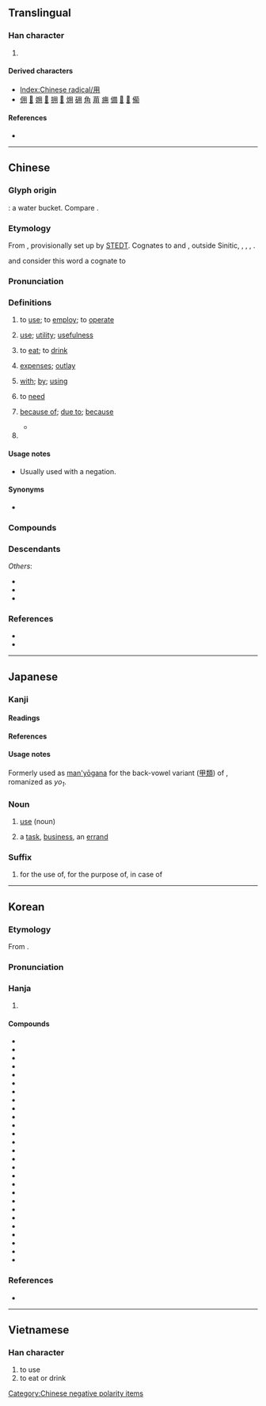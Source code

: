 {{also|甩}}
{{character info}}
{{character info|⽤}}
==Translingual==
{{stroke order|type=animate}}

===Han character===
{{Han char|rn=101|rad=用|as=00|sn=5|four=77220|canj=BQ|ids=⿵⺆𰀁}}

# {{mul-kangxi radical-def}}

====Derived characters====
* [[Index:Chinese radical/用]]
* [[佣]] [[𠖿]] [[𡛾]] [[𢘭]] [[拥]] [[𣳔]] [[㶲]] [[砽]] [[角]] [[苚]] [[痈]] [[備]] [[𠻋]] [[𢊑]] [[僃]]

====References====
* {{Han ref|kx=0755.240|dkj=21703|dj=1166.010|hdz=10097.050|uh=7528|ud=29992|bh=A5CE|bd=42446}}

----

==Chinese==
{{zh-forms|alt=𠛁,𤰃,𠂵,𤰆,𡶤,𠂦}}

===Glyph origin===
{{Han etym}}

{{liushu|p}}: a water bucket. Compare {{zh-l|*桶}}.

===Etymology===
From {{inh|zh|sit-pro|*z(j)um ~ *zuŋ}}, provisionally set up by [https://stedt.berkeley.edu STEDT]. Cognates to {{och-l|傭|tr=loŋ}} and {{och-l|庸|tr=loŋ}}, outside Sinitic, {{cog|bfs|zv³¹||to use}} {{cog|my|သုံ||to use}}, {{cog|ers|zi⁵⁵||to use}}, {{cog|ii|ꌬ||to use}}, {{cog|blk|tr=sūŋ|t=to use}}.

{{zh-ref|Sun (1999)}} and {{zh-ref|Schuessler (2007)}} consider this word a cognate to {{cog|bo|ལོངས||use}}

===Pronunciation===
{{zh-pron
|m=yòng
|ma=y
|m-s=yong4
|dg=йүн3
|c=jung6
|c-t=
|g=iung5
|h=pfs=yung;gd=yung4/ngiung4
|h_note=Meixian: ngiung4 - in {{zh-l|無用|tr=-}}
|j=yng3
|mb=ē̤ng
|md=ê̤ṳng
|mn=ēng/iōng
|mn_note=ēng - vernacular; iōng - literary
|mn-t=êng7
|w=3hhion
|x=iong5/iong1
|x_note=iong5 - vernacular; iong1 - literary
|mc=y
|oc=y
|cat=v,n,prep,pn
}}

===Definitions===
{{zh-hanzi}}

# to [[use]]; to [[employ]]; to [[operate]]
#: {{zh-x|你 會 不 會 用 電腦？|Can you '''use''' a computer?}}
#: {{zh-x|我 用 海綿 來 吸 水。|I '''used''' a sponge to draw the water.}}
# [[use]]; [[utility]]; [[usefulness]]
#: {{zh-x|有用|'''use'''ful}}
#: {{zh-x|沒用|'''use'''less}}
# {{lb|zh|honorific}} to [[eat]]; to [[drink]]
#: {{zh-x|是 喝 茶 的 時間 啦，請 用 一 杯 茶 吧！|It is tea time. Please '''have''' a cup of tea!}}
# [[expenses]]; [[outlay]]
#: {{zh-x|費用|cost, expense}}
#: {{zh-x|用度|expense}}
#: {{zh-x|家用|family '''expenses'''}}
# [[with]]; [[by]]; [[using]]
#: {{zh-x|用 叉子{zi} 吃 東西{xi}|to eat with a fork}}
#: {{zh-x|我 用 筷子 吃飯。|I eat food '''with''' chopsticks.}}
#: {{zh-x|我 用 濕 抹布 擦 桌子。|I wash the table '''with''' a wet cloth.}}
#: {{zh-x|我 老闆 用 姓 稱呼 我。|My boss calls me '''by''' my last name.}}
# to [[need]]
#: {{zh-x|不用 急，慢慢{mān} 來。|'''No need''' to hurry. Please take it easy.}}
# {{zh-o}} [[because of]]; [[due to]]; [[because]]
#* {{zh-x|子曰：「^伯-夷 ^叔-齊，不念舊惡{è}，怨 是-用 希。」|The Master said, "Bo Yi and Shu Qi did not keep the former wickednesses of men in mind, and '''hence''' (i.e. "'''because of''' this") the resentments directed towards them were few."|ref=Analects}}
# {{surname|zh}}

====Usage notes====
* {{s|to need}} Usually used with a negation.

====Synonyms====
* {{sense|to use}}
{{zh-syn-saurus|使用}}

===Compounds===
{{zh-der|作用|應用|用法|沒用|用意|用人|利用|借用|活用|有用|惡用|流用|使用|善用|無用|用語|用心|用力|信用|不用|恩威並用|小材大用|墊用|光敏作用|剝離作用|嚼用|不用愁|公用電話|回春作用|便用|商用|包用|合用|古為今用|大器小用|副作用|不經用|使用借貸|中用錢|信用交易|侵用|徵用|一舉兩用|剛褊自用|代謝作用|刁蹬用強|備用車胎|不用心|侵蝕作用|家用|佷用|執兩用中|同化作用|大材小用|家用電玩|信用額度|分解作用|感情作用|備用|反作用力|供用|候用|工業用水|兌用|卵用雞|反作用|寬打窄用|化學作用|動用|使用率|信用卡|外用|得用|不中用|不用客氣|廣用試紙|官用|任賢用能|不受用|使心用腹|一心二用|使用錢|公用費率|動用家事|乏用|慣用語|慣用|慢用|廢物利用|感情用事|意氣用事|冒用|停用|急用|交互作用|工業用圖|信用狀|心無二用|兩用|享用|合成作用|保用|師心自用|備用品|對品調用|器用|功用|內用|引用|不用說|常用詞|公用程式|免疫作用|別有用心|使用權|崩解作用|何用|占用|不為人用|家用電腦|專用|專款專用|互用|將士用命|回用|實用|家用電器|不用忙|公用限制|不用費事|回饋作用|御用|學非所用|學有所用|學以致用|公用|心理作用|委用|凝結作用|妙用無窮|妙用|中用|固定作用|套用|大用|大為受用|外用藥|呼吸作用|固氮作用|一搭兩用|光化作用|均夷作用|國用|任用|吸附作用|彊本節用|代用品|利息費用|並用|吹蝕作用|工用|各盡其用|受用|取用|共用|僱用|不用著急/不用着急|取精用弘|剝蝕作用|剛戾自用|剛愎自用|兼用|冰河作用|公用徵收|公用事業|光合作用|備而不用|代用|實用主義|亂用|不用看|用心用意|有個屁用|施用|用料|抗頡作用|潛龍勿用|擅用|應用軟體|用來|用匯|用命|省喫儉用|晉用|用功|應用程式|效用|用勁|用品|狠愎自用|派用人員|抵用|排出作用|應用文|用心竭力|用特|活學活用|用盡心機|用武|用其所長|用處|民用機場|用非其人|用計鋪謀|搬運作用|服用|棄瑕錄用|氧化作用|淨化作用|敘用|礦化作用|物盡其用|楚材晉用|硝化作用|拆用|持用|成岩作用|民用|用兵如神|用場|成礦作用|用完|拒用|標籤作用|排水作用|用途|啟用|挪用|濫用|盜用|百無一用|用逸待勞|朋分花用|移情作用|柄用|租用|私用|派上用場|抄用|用舍失宜|應用數學|神機妙用|日用品|用飯|用兵|施謀用計|援用|用戶|求賢用士|濾過作用|用茶|石化作用|採用|氨化作用|用地|無所用心|省用足財|甄用|用水|枉用心機|用度|應用科學|擢用|用詞|留心用意|甭用|用項|用韻|用非所學|用錢如水|用錢|用賢任能|用舍行藏|用管窺天|用盡|用武之地|用是|用手|用情|用志不分|用心良苦|用工夫|用天因地|用夏變夷|用印|用刑|用具|用光|用代楮敬|用事|用世|用不著/用不着|用一當十|移用|用費|營業費用|用行舍藏|用膳|火山作用|洗出作用|毗尼日用|沉積作用|蒸散作用|收用|消化作用|用智鋪謀|混合使用|才大難用|改用|棄瑕取用|淘選作用|永不錄用|浪用|撥用|日用|沿用|相互作用|核子作用|沒中用|濫吃濫用|換位作用|擴散作用|機關用盡|支用|材大難用|械用|投射作用|異化作用|用餐|春化作用|民用品|施謀用智|用盡心思|用之不竭|替代作用|迴饋作用|購用|節用|績用|隨插即用|道謀是用|聽用|軍用機場|頂用|防衛作用|自作自用|須用|竊用|調用|自淨作用|舍短用長|藥用植物|聚礦作用|運用|聘用|通用|老朽無用|連用|風化作用|誤用|需用|耐用|習用|貼補家用|自用車|軍用|量材錄用|適用|鹽析作用|花用|訴訟費用|體用|致用|飲用|食用色素|食用根|罕用|經世致用|離峰用電|鈣化作用|錐刀之用|節用愛人|著用/着用|管用|聘用人員|韓信用兵|食用|零用錢|零用金|零用|節用裕民|費用|緊用項|轉化作用|起用|量才錄用|遣辭用句|重用|邊際效用|資用|適材適用|道路用地|顎化作用|虹吸作用|選用|財用|進用|錄用|補償作用|運用自如|試用|蒲鞭不用|襲用|糖解作用|藥用|類推作用|自用|言聽計用|節用厚生|萬用|異用字}}

===Descendants===
{{CJKV||よう|용|dụng}}
''Others'':
* {{desc|ium|longc|bor=1}}
* {{desc|vi|dùng|bor=1}}
* {{desc|za|yungh|bor=1}}

===References===
* {{R:yue:Hanzi}}
* {{R:twedu|A02627}}

{{zh-cat|Beginning}}
[[Category:Chinese negative polarity items]]

----

==Japanese==

===Kanji===
{{ja-kanji|rs=用00|grade=2}}

====Readings====
{{ja-readings
|goon=ゆう
|kanon=よう
|kun=もち-いる<もち-ゐる
}}

====References====
{{ja-kref
|ku=4549
|shift=9770
|jis=4D51
|euc=CDD1
|skip=3-2-3
|freq=107
|nelson=2993
|newnelson=3721
|halpern=2976
|kld=1889
|heisig=1181
|tuttle=2r3.1
}}

====Usage notes====
Formerly used as [[man'yōgana]] for the back-vowel variant ([[甲類]]) of {{m|ja|よ}}, romanized as ''yo<sub>1</sub>''.

===Noun===
{{ja-noun|よう}}

# [[use]] (noun)
#: {{ja-usex|[[事%業]]の'''用'''に[[供]][[する|している]][[資%産]]|じ%ぎょう の '''よう''' に きょう して いる し%さん|assets provided for business '''use'''}}
# a [[task]], [[business]], an [[errand]]
#: {{ja-usex|[[今%晩]]'''用'''が[[ある]][[から]][[出かける]]。|こん%ばん '''よう''' が ある から でかける。|I'll be out this evening because I have an '''[[errand]]'''.}}

===Suffix===
{{ja-pos|suffix|よう}}

# for the use of, for the purpose of, in case of
#: {{ja-usex|[[家%庭]]'''用'''[[石%鹸]]、[[散%歩]]'''用'''の[[ブーツ]]、[[非常]]'''用'''|か%てい'''よう''' せっ%けん、さん%ぽ'''よう''' の ブーツ、ひじょう'''よう'''|soap '''for''' household '''use''', boots '''for [the purpose of]''' walking, '''in case of''' emergency }}

----

==Korean==

===Etymology===
From {{der|ko|ltc|-}} {{ltc-l|用}}. {{hanja-sinjeung|용|yong}}

===Pronunciation===
{{ko-hanja-pron|용|l=y}}

===Hanja===
{{ko-hanja-search}}
{{ko-hanja|쓰다|쓸|용}}

# {{hanja form of|용|[[use]]}}

====Compounds====
{{der-top3|Compounds}}
* {{ko-l|용달|用達}}
* {{ko-l|용도|用途}}
* {{ko-l|용돈|用돈}}
* {{ko-l|용량|用量}}
* {{ko-l|용례|用例}}
* {{ko-l|용무|用務}}
* {{ko-l|용법|用法}}
* {{ko-l|용변|用便}}
* {{ko-l|용병|用兵}}
* {{ko-l|용수|用水}}
* {{ko-l|용어|用語}}
* {{ko-l|용언|用言}}
* {{ko-l|용역|用役}}
* {{ko-l|용의|用意}}
* {{ko-l|용인|用人}}
* {{ko-l|용지|用紙}}
* {{ko-l|도용|盜用}}
* {{ko-l|무용|無用}}
* {{ko-l|사용|使用}}
* {{ko-l|선용|善用}}
* {{ko-l|악용|惡用}}
* {{ko-l|오용|誤用}}
* {{ko-l|유용|有用}}
* {{ko-l|유용|流用}}
* {{ko-l|이용|利用}}
* {{ko-l|차용|借用}}
* {{ko-l|활용|活用}}
{{der-bottom}}

===References===
* {{R:hanjadoc|7609}}

----

==Vietnamese==

===Han character===
{{vi-readings|reading=dụng, dùng, giùm, rùng, dộng, đụng, giùng, rụng, vùng|rs=用00}}

# to use
# to eat or drink

[[Category:CJKV radicals| ]]